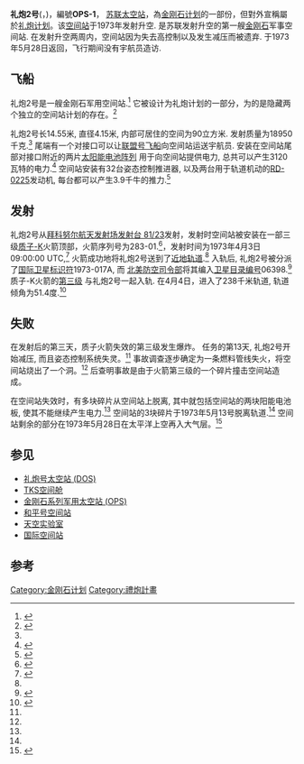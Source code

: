 {{noteTA
|1 = zh-tw:太空站; zh-hk:太空站; zh-cn:空间站;
|2 = zh-tw:太空; zh-hk:太空; zh-cn:空间;
|3 = zh-tw:太空人; zh-hk:太空人; zh-cn:航天员;
|4 = zh-tw:航太; zh-hk:航天; zh-cn:航天;
|5 = zh-tw:太空船; zh-hk:太空船; zh-cn:飞船;
}}
{{Infobox Space station
 |  station                = 礼炮2号 (OPS-1)
 | station_image          =
 | station_image_size     =
 | station_image_caption  = 
 | extra_image            =
 | extra_image_size       =
 | extra_image_caption    =
 |  insignia = Salyut_program_insignia.svg
 | insignia_size          = 160px
 | insignia_caption       =
 | sign                   = 礼炮2号{{Citation needed|date=January 2011}}
 | crew                   = 3
 | launch                 = April 3, 1973<br/>09:00:00 UTC
 | launch_pad             = [[拜科努尔航天发射场|拜科努尔]] [[拜科努尔航天发射场_发射台81|发射台81/23]]<ref name=nasa20101008/>
 | reentry                = May 28, 1973
 | mass                   = 18500[[千克|千克]]
 | length                 = 14.55[[米_(单位)|米]]
 | diameter               = 4.15[[米_(单位)|米]]
 | volume                 = 99[[立方米|立方米]]
 | pressure               =
 | perigee                = 257[[千米|千米]]
 | apogee                 = 278[[千米|千米]]
 | inclination            = 51.6°
 | altitude               =
 | speed                  =
 | period                 = 89.8[[分钟|分钟]]
 | orbits_day             =
 | in_orbit               = 54[[天|天]]
 | orbits                 = 866
 | distance               = 35163530[[千米|千米]]
 | COSPAR_ID              = 1973-017A
 | as_of                  = April 4, 1973
 | stats_ref              =
 | configuration_image    = Almaz drawing.svg
 | configuration_size     =
 | configuration_caption  = An Almaz space station
}}
'''礼炮2号'''({{lang-ru|Салют-2}}，{{lang-en|Salyut 2}})，編號'''OPS-1'''， [[苏联太空站|苏联太空站]]，為[[金刚石计划|金刚石计划]]的一部份，但對外宣稱屬於[[礼炮计划|礼炮计划]]。该[[空间站|空间站]]于1973年发射升空. 是苏联发射升空的第一艘[[金刚石|金刚石]]军事空间站. 在发射升空两周内，空间站因为失去高控制以及发生减压而被遗弃. 于1973年5月28日返回，飞行期间没有宇航员造访.

==飞船==
{{main|金刚石计划}}
礼炮2号是一艘金刚石军用空间站.<ref name=portree1995>
{{cite web|last=Portree|first=David S. F.|title=Mir Hardware Heritage|url=http://ston.jsc.nasa.gov/collections/TRS/_techrep/RP1357.pdf|publisher=NASA|date=March 1995|quote=Salyut 2, the first Almaz station, reached orbit on April 3, 1973. Soon after, Salyut 2 lost stability and began tumbling. In 1992, Mikhail Lisun, backup cosmonaut for the Soyuz 24 flight to Almaz station Salyut 5, attributed the loss of Salyut 2 to an electrical fire, followed by depressurization. Salyut 2 broke up on April 14, and all trackable pieces reentered by May 28, 1973.|accessdate=4 January 2011|deadurl=yes|archiveurl=https://www.webcitation.org/5il9QixAg?url=http://ston.jsc.nasa.gov/collections/TRS/_techrep/RP1357.pdf|archivedate=2009年8月3日}}</ref> 
它被设计为礼炮计划的一部分，为的是隐藏两个独立的空间站计划的存在。<ref name="RSW">{{cite web|last=Zak|first=Anatoly|title=OPS-1 (Salyut-2) space station|url=http://www.russianspaceweb.com/almaz_ops1.html|work=RussianSpaceWeb|accessdate=4 January 2011|archive-date=2012-07-11|archive-url=https://web.archive.org/web/20120711054714/http://www.russianspaceweb.com/almaz_ops1.html|dead-url=no}}</ref> 

礼炮2号长14.55米,{{Citation needed|date=January 2011}} 直径4.15米, 内部可居住的空间为90立方米. 发射质量为18950千克.<ref name="RSW-Almaz"/> 尾端有一个对接口可以让[[联盟号飞船|联盟号飞船]]向空间站运送宇航员. 安装在空间站尾部对接口附近的两片[[太阳能电池板|太阳能电池阵列]] 用于向空间站提供电力, 总共可以产生3120瓦特的电力.<ref>{{cite web|last=Zak|first=Anatoly|title=Almaz space station technical overview - Transfer section|url=http://www.russianspaceweb.com/almaz_po.html|work=RussianSpaceWeb|accessdate=5 January 2011|archive-date=2011-02-18|archive-url=https://web.archive.org/web/20110218233846/http://www.russianspaceweb.com/almaz_po.html|dead-url=no}}</ref> 空间站安装有32台姿态控制推进器, 以及两台用于轨道机动的[[RD-0225|RD-0225]]发动机, 每台都可以产生3.9千牛的推力.<ref name="RSW-Almaz">{{cite web|last=Zak|first=Anatoly|title=Almaz space station technical overview|url=http://www.russianspaceweb.com/almaz_ops.html|work=RussianSpaceWeb|accessdate=5 January 2011|archive-date=2012-10-09|archive-url=https://web.archive.org/web/20121009024245/http://www.russianspaceweb.com/almaz_ops.html|dead-url=no}}</ref>

==发射==
礼炮2号从[[拜科努尔航天发射场|拜科努尔航天发射场]][[发射台_81|发射台 81/23]]发射，发射时空间站被安装在一部三级[[质子-K|质子-K]]火箭顶部，火箭序列号为283-01.<ref name="EA-Proton">{{cite web|last=Wade|first=Mark|title=Proton-K|url=http://www.astronautix.com/lvs/protonk.htm|work=Encyclopedia Astronautica|accessdate=2 January 2011|quote=1973 April 3...Launch Vehicle: Proton-K. LV Configuration: Proton-K 283-01...Salyut 2|archive-date=2016-10-21|archive-url=https://web.archive.org/web/20161021194232/http://www.astronautix.com/lvs/protonk.htm|dead-url=no}}</ref>，发射时间为1973年4月3日 09:00:00 UTC,<ref name="LL">{{cite web|last=McDowell|first=Jonathan|title=Launch Log|url=http://www.planet4589.org/space/log/launchlog.txt|work=Jonathan's Space Page|accessdate=4 January 2011|archive-date=2008-12-01|archive-url=https://web.archive.org/web/20081201025441/http://www.planet4589.org/space/log/launchlog.txt|dead-url=no}}</ref> 火箭成功地将礼炮2号送到了[[近地轨道|近地轨道]].<ref name="EA-Proton"/> 入轨后, 礼炮2号被分派了[[国际卫星标识符|国际卫星标识符]]1973-017A, 而 [[北美防空司令部|北美防空司令部]]将其编入[[卫星目录编号|卫星目录编号]]06398.<ref name=nasa20101008>{{cite web|url=http://nssdc.gsfc.nasa.gov/nmc/masterCatalog.do?sc=1973-017A|title=Salyut 2|publisher=United States National Space Data Center|date=8 October 2010|accessdate=4 January 2010|archive-date=2017-04-24|archive-url=https://web.archive.org/web/20170424090033/https://nssdc.gsfc.nasa.gov/nmc/masterCatalog.do?sc=1973-017A|dead-url=no}}</ref> 质子-K火箭的[[第三级|第三级]] 与礼炮2号一起入轨. 在4月4日，进入了238千米轨道, 轨道倾角为51.4度.<ref name="satcat">{{cite web|last=McDowell|first=Jonathan|title=Satellite Catalog|url=http://www.planet4589.org/space/log/satcat.txt|work=Jonathan's Space Page|accessdate=4 January 2011|archive-date=2020-08-15|archive-url=https://web.archive.org/web/20200815040345/http://www.planet4589.org/space/log/satcat.txt|dead-url=no}}</ref>

==失败==
在发射后的第三天，质子火箭失效的第三级发生爆炸。 任务的第13天, 礼炮2号开始减压, 而且姿态控制系统失灵。<ref name="RSW"/> 事故调查逐步确定为一条燃料管线失火，将空间站烧出了一个洞。<ref name="RSW"/> 后查明事故是由于火箭第三级的一个碎片撞击空间站造成。

在空间站失效时，有多块碎片从空间站上脱离, 其中就包括空间站的两块阳能电池板, 使其不能继续产生电力.<ref name=nasa20101008/> 空间站的3块碎片于1973年5月13号脱离轨道.<ref name="satcat"/> 空间站剩余的部分在1973年5月28日在太平洋上空再入大气层。<ref name="EA">{{cite web|last=Wade|first=Mark|title=1973.04.03 - Salyut 2|url=http://www.astronautix.com/details/sal21518.htm|work=Encyclopedia Astronautica|accessdate=4 January 2011|archive-date=2011-11-11|archive-url=https://web.archive.org/web/20111111104542/http://www.astronautix.com/details/sal21518.htm|dead-url=no}}</ref>

==参见==
*[[礼炮计划|礼炮号太空站 (DOS)]]
*[[TKS空间舱|TKS空间舱]]
*[[金刚石系列军用太空站_(OPS)|金刚石系列军用太空站 (OPS)]]
*[[和平号空间站|和平号空间站]]
*[[天空实验室|天空实验室]]
*[[国际空间站|国际空间站]]

==参考==
{{Reflist|2}}

{{Salyut Program}}
{{DEFAULTSORT:Salyut 2}}
[[Category:金刚石计划|Category:金刚石计划]]
[[Category:禮炮計畫|Category:禮炮計畫]]
